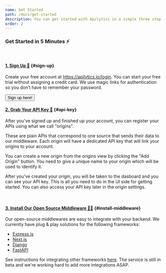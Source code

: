```yaml
---
name: Get Started
path: /docs/get-started
description: You can get started with Apilytics in a simple three step process.
order: 2
---
```


### Get Started in 5 Minutes ⚡

<br />

#### [1. Sign Up 🚀](#sign-up) {#sign-up}

Create your free account at <ExternalLink href="/login">https://apilytics.io/login</ExternalLink>.
You can start your free trial without assigning a credit card. We use magic links for authentication
so you don’t have to remember your password.

<Link href="/register">
  <Button className="btn-primary btn-outline mt-4">Sign up here!</Button>
</Link>

<br />

#### [2. Grab Your API Key 🔑](#api-key) {#api-key}

After you've signed up and finished up your account,
you can register your APIs using what we call "origins".

These are plain APIs that correspond to one source that sends their data to our middleware.
Each origin will have a dedicated API key that will link your origins to your account.

You can create a new origin from the origins view by clicking the "Add Origin" button.
You need to give a unique name to your origin which will be used to identify it.

After you've created your origin, you will be taken to the dasboard and you can see your API key.
This is all you need to do in the UI side for getting started. You can also access your API key
later in the origin settings.

<br />

#### [3. Install Our Open Source Middleware 👨‍💻](#install-middleware) {#install-middleware}

Our open-source middlewares are easy to integrate with your backend.
We currently have plug & play solutions for the following frameworks:

- [Express.js](/docs/node)
- [Next.js](/docs/node)
- [Django](/docs/python)
- [FastAPI](/docs/python)

See instructions for integrating other frameworks [here](/docs/byom).
The service is still in beta and we're working hard to add more integrations ASAP.
